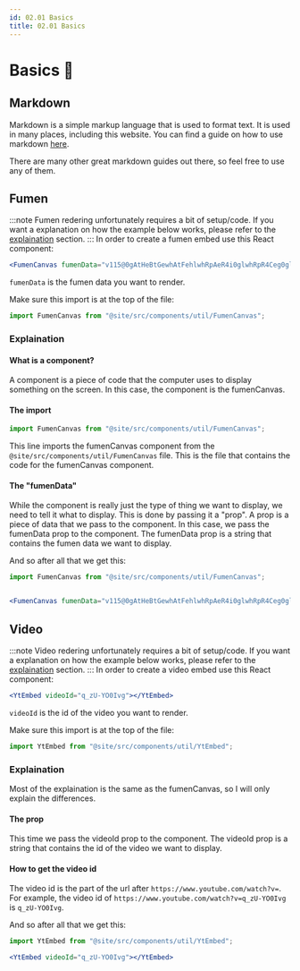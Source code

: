 ```yaml
---
id: 02.01 Basics
title: 02.01 Basics
---
```


# Basics 🚧

## Markdown
Markdown is a simple markup language that is used to format text. It is used in many places, including this website. You can find a guide on how to use markdown [here](https://www.markdownguide.org/basic-syntax/).

There are many other great markdown guides out there, so feel free to use any of them.

## Fumen
:::note
Fumen redering unfortunately requires a bit of setup/code. If you want a explanation on how the example below works, please refer to the [explaination](#explaination) section.
:::
In order to create a fumen embed use this React component:
```jsx
<FumenCanvas fumenData="v115@0gAtHeBtGewhAtFehlwhRpAeR4i0glwhRpR4Ceg0gl?whJeAgH"/>
```

`fumenData` is the fumen data you want to render.

Make sure this import is at the top of the file:
```jsx
import FumenCanvas from "@site/src/components/util/FumenCanvas";
```

### Explaination

#### What is a component?
A component is a piece of code that the computer uses to display something on the screen. In this case, the component is the fumenCanvas.

#### The import
```jsx
import FumenCanvas from "@site/src/components/util/FumenCanvas";
```
This line imports the fumenCanvas component from the `@site/src/components/util/FumenCanvas` file. This is the file that contains the code for the fumenCanvas component.

#### The "fumenData"
While the component is really just the type of thing we want to display, we need to tell it what to display. This is done by passing it a "prop". A prop is a piece of data that we pass to the component. In this case, we pass the fumenData prop to the component. The fumenData prop is a string that contains the fumen data we want to display.

And so after all that we get this:
```jsx
import FumenCanvas from "@site/src/components/util/FumenCanvas";


<FumenCanvas fumenData="v115@0gAtHeBtGewhAtFehlwhRpAeR4i0glwhRpR4Ceg0gl?whJeAgH"/>
```

## Video
:::note
Video redering unfortunately requires a bit of setup/code. If you want a explanation on how the example below works, please refer to the [explaination](#explaination-1) section.
:::
In order to create a video embed use this React component:
```jsx
<YtEmbed videoId="q_zU-YO0Ivg"></YtEmbed>
```

`videoId` is the id of the video you want to render.

Make sure this import is at the top of the file:
```jsx
import YtEmbed from "@site/src/components/util/YtEmbed";
```

### Explaination
Most of the explaination is the same as the fumenCanvas, so I will only explain the differences.

#### The prop
This time we pass the videoId prop to the component. The videoId prop is a string that contains the id of the video we want to display.

#### How to get the video id
The video id is the part of the url after `https://www.youtube.com/watch?v=`. For example, the video id of `https://www.youtube.com/watch?v=q_zU-YO0Ivg` is `q_zU-YO0Ivg`.

And so after all that we get this:
```jsx
import YtEmbed from "@site/src/components/util/YtEmbed";

<YtEmbed videoId="q_zU-YO0Ivg"></YtEmbed>
```


